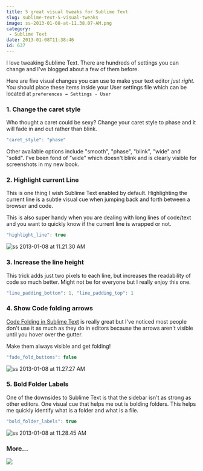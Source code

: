 ```yaml
---
title: 5 great visual tweaks for Sublime Text
slug: sublime-text-5-visual-tweaks
image: ss-2013-01-08-at-11.38.07-AM.png
category:
 - Sublime Text
date: 2013-01-08T11:38:46
id: 637
---
```


I love tweaking Sublime Text. There are hundreds of settings you can change and I've blogged about a few of them before.

Here are five visual changes you can use to make your text editor _just right_. You should place these items inside your User settings file which can be located at `preferences → Settings - User`

### 1\. Change the caret style

Who thought a caret could be sexy? Change your caret style to phase and it will fade in and out rather than blink.

```js
"caret_style": "phase"
```

Other available options include "smooth", "phase", "blink", "wide" and "solid". I've been fond of "wide" which doesn't blink and is clearly visible for screenshots in my new book.

### 2\. Highlight current Line

This is one thing I wish Sublime Text enabled by default. Highlighting the current line is a subtle visual cue when jumping back and forth between a browser and code. 

This is also super handy when you are dealing with long lines of code/text and you want to quickly know if the current line is wrapped or not.

```js
"highlight_line": true
```

![ss 2013-01-08 at 11.21.30 AM](ss-2013-01-08-at-11.21.30-AM.png)

### 3\. Increase the line height

This trick adds just two pixels to each line, but increases the readability of code so much better. Might not be for everyone but I really enjoy this one.

```js
"line_padding_bottom": 1, "line_padding_top": 1
```

### 4\. Show Code folding arrows

[Code Folding in Sublime Text](http://wesbos.com/sublime-text-code-folding/) is really great but I've noticed most people don't use it as much as they do in editors because the arrows aren't visible until you hover over the gutter.

Make them always visible and get folding!

```js
"fade_fold_buttons": false
```

![ss 2013-01-08 at 11.27.27 AM](ss-2013-01-08-at-11.27.27-AM.png)

### 5\. Bold Folder Labels

One of the downsides to Sublime Text is that the sidebar isn't as strong as other editors. One visual cue that helps me out is bolding folders. This helps me quickly identify what is a folder and what is a file.

```js
"bold_folder_labels": true
```

![ss 2013-01-08 at 11.28.45 AM](ss-2013-01-08-at-11.28.45-AM.png)

### More...

[![](facebook-share2.png)](https://sublimetextbook.com/?utm_source=5tips&utm_medium=banner&utm_campaign=product)
